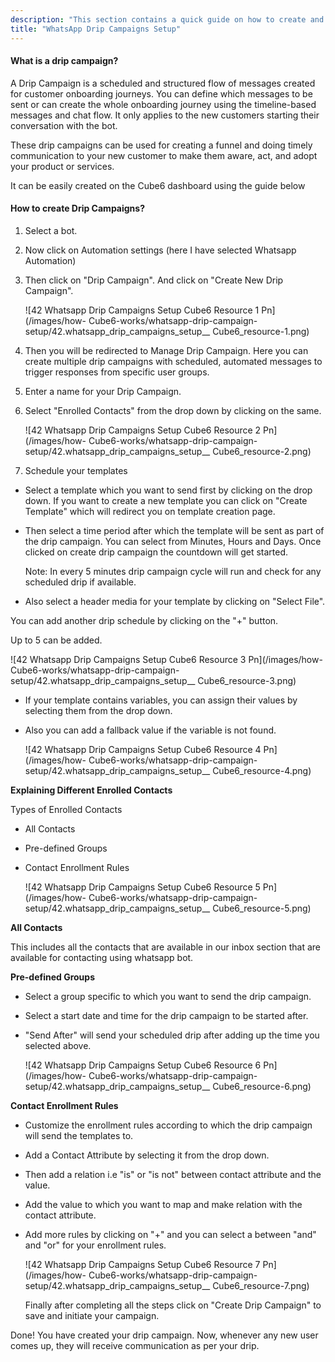 ```yaml
---
description: "This section contains a quick guide on how to create and use the Drip Campaigns in the WhatsApp, Telegram and Facebook Bot"
title: "WhatsApp Drip Campaigns Setup"
---
```


#### **What is a drip campaign?**

A Drip Campaign is a scheduled and structured flow of messages created for customer onboarding journeys. You can define which messages to be sent or can create the whole onboarding journey using the timeline-based messages and chat flow. It only applies to the new customers starting their conversation with the bot.

These drip campaigns can be used for creating a funnel and doing timely communication to your new customer to make them aware, act, and adopt your product or services.

It can be easily created on the  Cube6 dashboard using the guide below

#### **How to create Drip Campaigns?**

1. Select a bot.
2. Now click on Automation settings (here I have selected Whatsapp Automation)
3. Then click on "Drip Campaign". And click on "Create New Drip Campaign".

   \![42 Whatsapp Drip Campaigns Setup  Cube6 Resource 1 Pn](/images/how- Cube6-works/whatsapp-drip-campaign-setup/42.whatsapp_drip_campaigns_setup_\_ Cube6_resource-1.png)
4. Then you will be redirected to Manage Drip Campaign. Here you can create multiple drip campaigns with scheduled, automated messages to trigger responses from specific user groups.
5. Enter a name for your Drip Campaign.
6. Select "Enrolled Contacts" from the drop down by clicking on the same.

   \![42 Whatsapp Drip Campaigns Setup  Cube6 Resource 2 Pn](/images/how- Cube6-works/whatsapp-drip-campaign-setup/42.whatsapp_drip_campaigns_setup_\_ Cube6_resource-2.png)
7. Schedule your templates

- Select a template which you want to send first by clicking on the drop down. If you want to create a new template you can click on "Create Template" which will redirect you on template creation page.
- Then select a time period after which the template will be sent as part of the drip campaign. You can select from Minutes, Hours and Days. Once clicked on create drip campaign the countdown will get started.

  <Info>
    Note: In every 5 minutes drip campaign cycle will run and check for any scheduled drip if available.
  </Info>
- Also select a header media for your template by clicking on "Select File".

You can add another drip schedule by clicking on the "\+" button.

Up to 5 can be added.

\![42 Whatsapp Drip Campaigns Setup  Cube6 Resource 3 Pn](/images/how- Cube6-works/whatsapp-drip-campaign-setup/42.whatsapp_drip_campaigns_setup_\_ Cube6_resource-3.png)

- If your template contains variables, you can assign their values by selecting them from the drop down.
- Also you can add a fallback value if the variable is not found.

  \![42 Whatsapp Drip Campaigns Setup  Cube6 Resource 4 Pn](/images/how- Cube6-works/whatsapp-drip-campaign-setup/42.whatsapp_drip_campaigns_setup_\_ Cube6_resource-4.png)

**Explaining Different Enrolled Contacts**

Types of Enrolled Contacts

- All Contacts
- Pre-defined Groups
- Contact Enrollment Rules

  \![42 Whatsapp Drip Campaigns Setup  Cube6 Resource 5 Pn](/images/how- Cube6-works/whatsapp-drip-campaign-setup/42.whatsapp_drip_campaigns_setup_\_ Cube6_resource-5.png)

**All Contacts**

This includes all the contacts that are available in our inbox section that are available for contacting using whatsapp bot.

**Pre-defined Groups**

- Select a group specific to which you want to send the drip campaign.
- Select a start date and time for the drip campaign to be started after.
- "Send After" will send your scheduled drip after adding up the time you selected above.

  \![42 Whatsapp Drip Campaigns Setup  Cube6 Resource 6 Pn](/images/how- Cube6-works/whatsapp-drip-campaign-setup/42.whatsapp_drip_campaigns_setup_\_ Cube6_resource-6.png)

**Contact Enrollment Rules**

- Customize the enrollment rules according to which the drip campaign will send the templates to.
- Add a Contact Attribute by selecting it from the drop down.
- Then add a relation i.e "is" or "is not" between contact attribute and the value.
- Add the value to which you want to map and make relation with the contact attribute.
- Add more rules by clicking on "\+" and you can select a between "and" and "or" for your enrollment rules.

  \![42 Whatsapp Drip Campaigns Setup  Cube6 Resource 7 Pn](/images/how- Cube6-works/whatsapp-drip-campaign-setup/42.whatsapp_drip_campaigns_setup_\_ Cube6_resource-7.png)

  Finally after completing all the steps click on "Create Drip Campaign" to save and initiate your campaign.

Done\! You have created your drip campaign. Now, whenever any new user comes up, they will receive communication as per your drip.
